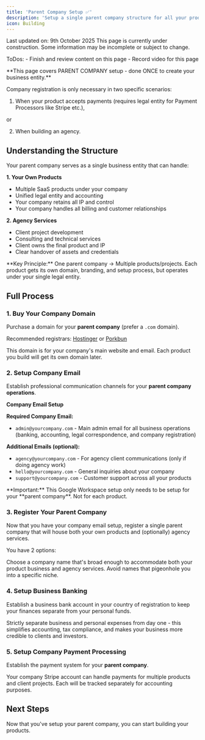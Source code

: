 ```yaml
---
title: 'Parent Company Setup ✅'
description: 'Setup a single parent company structure for all your products'
icon: Building
---
```


<Note>
  Last updated on: 9th October 2025
</Note>


<Callout title="Work in Progress" type="warning">
  This page is currently under construction. Some information may be incomplete or subject to change.

  ToDos: 
    - Finish and review content on this page
    - Record video for this page
</Callout>

<YouTube id="UqJJktxCY9U" />

<Warning>
  **This page covers PARENT COMPANY setup - done ONCE to create your business entity.**
  
  Company registration is only necessary in two specific scenarios:
  
   1) When your product accepts payments (requires legal entity for Payment Processors like Stripe etc.), 
   
   or 
   
   2) When building an agency.
</Warning>

## Understanding the Structure

Your parent company serves as a single business entity that can handle:

**1. Your Own Products**
- Multiple SaaS products under your company
- Unified legal entity and accounting
- Your company retains all IP and control
- Your company handles all billing and customer relationships

**2. Agency Services**
- Client project development
- Consulting and technical services  
- Client owns the final product and IP
- Clear handover of assets and credentials

<Note>
  **Key Principle:** One parent company → Multiple products/projects. Each product gets its own domain, branding, and setup process, but operates under your single legal entity.
</Note>

## Full Process

### 1. Buy Your Company Domain

Purchase a domain for your **parent company** (prefer a `.com` domain).

Recommended registrars: [Hostinger](https://www.hostinger.com/) or [Porkbun](https://porkbun.com/)

<Note>
  This domain is for your company's main website and email. Each product you build will get its own domain later.
</Note>

### 2. Setup Company Email

Establish professional communication channels for your **parent company operations**.

**Company Email Setup**
<Cards>
  <Card
    title="Google Workspace"
    description="Professional email hosting for your company. £6/email/month."
    href="https://youtu.be/JlszyJlyXgo?feature=shared"
    linkText="Setup Tutorial"
  />
</Cards>

**Required Company Email:**
- `admin@yourcompany.com` - Main admin email for all business operations (banking, accounting, legal correspondence, and company registration)

**Additional Emails (optional):**
- `agency@yourcompany.com` - For agency client communications (only if doing agency work)
- `hello@yourcompany.com` - General inquiries about your company
- `support@yourcompany.com` - Customer support across all your products

<Warning>
  **Important:** This Google Workspace setup only needs to be setup for your **parent company**. Not for each product.
</Warning>

### 3. Register Your Parent Company

Now that you have your company email setup, register a single parent company that will house both your own products and (optionally) agency services.

You have 2 options:

<Cards>
  <Card
    title="Register in Panama"
    description="More expensive, but helps you avoid taxes. 0% tax on foreign-sourced income, strong privacy, ~$3,000 setup, 5–10 business days, no need to travel."
    href="https://www.thejerzway.com/business-formation/panama-srl-company"
  />
  <Card
    title="Register Locally"
    description="Much cheaper, but you will have to pay taxes. Process will differ from country to country."
  />
</Cards>

<Note>
  Choose a company name that's broad enough to accommodate both your product business and agency services. Avoid names that pigeonhole you into a specific niche.
</Note>

### 4. Setup Business Banking

Establish a business bank account in your country of registration to keep your finances separate from your personal funds. 

<Note>
  Strictly separate business and personal expenses from day one - this simplifies accounting, tax compliance, and makes your business more credible to clients and investors.
</Note>

### 5. Setup Company Payment Processing

Establish the payment system for your **parent company**.

<Cards>
  <Card
    title="Stripe"
    description="Payment processing for your company. 2.9% + £0.30 per transaction."
    href="https://youtu.be/-g3nUV_y648?feature=shared"
    linkText="Setup Tutorial"
  />
</Cards>

Your company Stripe account can handle payments for multiple products and client projects. Each will be tracked separately for accounting purposes.

## Next Steps

Now that you've setup your parent company, you can start building your products.
